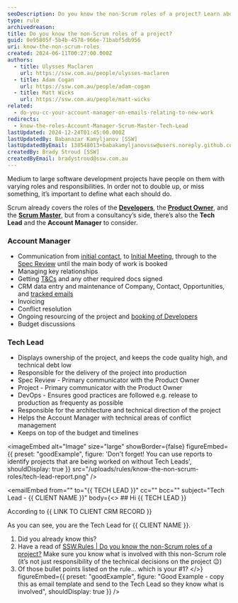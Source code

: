 ```yaml
---
seoDescription: Do you know the non-Scrum roles of a project? Learn about Account Manager and Tech Lead responsibilities beyond Scrum framework.
type: rule
archivedreason:
title: Do you know the non-Scrum roles of a project?
guid: 0e95805f-5b4b-4578-966e-71babf5db956
uri: know-the-non-scrum-roles
created: 2024-06-11T00:27:00.000Z
authors:
  - title: Ulysses Maclaren
    url: https://ssw.com.au/people/ulysses-maclaren
  - title: Adam Cogan
    url: https://ssw.com.au/people/adam-cogan
  - title: Matt Wicks
    url: https://ssw.com.au/people/matt-wicks
related:
  - do-you-cc-your-account-manager-on-emails-relating-to-new-work
redirects:
  - know-the-roles-Account-Manager-Scrum-Master-Tech-Lead
lastUpdated: 2024-12-24T01:45:00.000Z
lastUpdatedBy: Babanazar Kamyljanov [SSW]
lastUpdatedByEmail: 138548013+babakamyljanovssw@users.noreply.github.com
createdBy: Brady Stroud [SSW]
createdByEmail: bradystroud@ssw.com.au
---
```


Medium to large software development projects have people on them with varying roles and responsibilities. In order not to double up, or miss something, it’s important to define what each should do.

Scrum already covers the roles of the **[Developers](https://www.youtube.com/watch?v=vLqCkj0PvtE)**, the **[Product Owner](/do-you-know-the-how-to-be-a-good-product-owner)**, and the **[Scrum Master](/the-team-do-you-help-your-scrum-master-not-scrummaster-protect-and-serve-the-team)**, but from a consultancy’s side, there’s also the **Tech Lead** and the **Account Manager** to consider.
### Account Manager

* Communication from [initial contact](/do-you-manage-your-inbound-leads-effectively), to [Initial Meeting](/meetings-do-you-know-the-agenda-for-the-initial-meeting), through to the [Spec Review](/rules-to-better-specification-reviews) until the main body of work is booked
* Managing key relationships
* Getting [T&Cs](https://www.ssw.com.au/ssw/Standards/Forms/ConsultingOrderTermsConditions.aspx) and any other required docs signed
* CRM data entry and maintenance of Company, Contact, Opportunities, and [tracked emails](/track-important-emails)
* Invoicing
* Conflict resolution
* Ongoing resourcing of the project and [booking of Developers](/scheduling-do-you-know-how-to-book-developers-for-a-project)
* Budget discussions

### Tech Lead

* Displays ownership of the project, and keeps the code quality high, and technical debt low
* Responsible for the delivery of the project into production
* Spec Review - Primary communicator with the Product Owner
* Project - Primary communicator with the Product Owner
* DevOps - Ensures good practices are followed e.g. release to production as frequenty as possible
* Responsible for the architecture and technical direction of the project
* Helps the Account Manager with technical areas of conflict management
* Keeps on top of the budget and timelines

<imageEmbed
  alt="Image"
  size="large"
  showBorder={false}
  figureEmbed={{
    preset: "goodExample",
    figure: 'Don\'t forget! You can use reports to identify projects that are being worked on without Tech Leads',
    shouldDisplay: true
  }}
  src="/uploads/rules/know-the-non-scrum-roles/tech-lead-report.png"
/>

<emailEmbed
  from=""
  to="&#123;&#123; TECH LEAD &#125;&#125;"
  cc=""
  bcc=""
  subject="Tech Lead - &#123;&#123; CLIENT NAME &#125;&#125;"
  body={<>
    ## Hi &#123;&#123; TECH LEAD &#125;&#125;

According to &#123;&#123; LINK TO CLIENT CRM RECORD &#125;&#125;

As you can see, you are the Tech Lead for &#123;&#123; CLIENT NAME &#125;&#125;.

1. Did you already know this?
2. Have a read of [SSW.Rules | Do you know the non-Scrum roles of a project?](/know-the-non-scrum-roles) Make sure you know what is involved with this non-Scrum role (it’s not just responsibility of the technical decisions on the project 😉)
3. Of those bullet points listed on the rule… which is your #1?
  </>}
  figureEmbed={{
    preset: "goodExample",
    figure: "Good Example - copy this as email template and send to the Tech Lead so they know what is involved",
    shouldDisplay: true
  }}
/>
